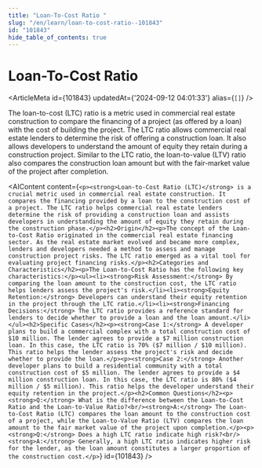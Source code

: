 ```yaml
---
title: "Loan-To-Cost Ratio "
slug: "/en/learn/loan-to-cost-ratio--101843"
id: "101843"
hide_table_of_contents: true
---
```



# Loan-To-Cost Ratio 

<ArticleMeta id={101843} updatedAt={'2024-09-12 04:01:33'} alias={`[]`} />
<div className='border-solid border-b border-t-0 my-4 border-[var(--ifm-color-gray-300)]' />

The loan-to-cost (LTC) ratio is a metric used in commercial real estate construction to compare the financing of a project (as offered by a loan) with the cost of building the project. The LTC ratio allows commercial real estate lenders to determine the risk of offering a construction loan. It also allows developers to understand the amount of equity they retain during a construction project. Similar to the LTC ratio, the loan-to-value (LTV) ratio also compares the construction loan amount but with the fair-market value of the project after completion.

<AIContent content={`<p><strong>Loan-to-Cost Ratio (LTC)</strong> is a crucial metric used in commercial real estate construction. It compares the financing provided by a loan to the construction cost of a project. The LTC ratio helps commercial real estate lenders determine the risk of providing a construction loan and assists developers in understanding the amount of equity they retain during the construction phase.</p><h2>Origin</h2><p>The concept of the Loan-to-Cost Ratio originated in the commercial real estate financing sector. As the real estate market evolved and became more complex, lenders and developers needed a method to assess and manage construction project risks. The LTC ratio emerged as a vital tool for evaluating project financing risks.</p><h2>Categories and Characteristics</h2><p>The Loan-to-Cost Ratio has the following key characteristics:</p><ul><li><strong>Risk Assessment:</strong> By comparing the loan amount to the construction cost, the LTC ratio helps lenders assess the project's risk.</li><li><strong>Equity Retention:</strong> Developers can understand their equity retention in the project through the LTC ratio.</li><li><strong>Financing Decisions:</strong> The LTC ratio provides a reference standard for lenders to decide whether to provide a loan and the loan amount.</li></ul><h2>Specific Cases</h2><p><strong>Case 1:</strong> A developer plans to build a commercial complex with a total construction cost of $10 million. The lender agrees to provide a $7 million construction loan. In this case, the LTC ratio is 70% ($7 million / $10 million). This ratio helps the lender assess the project's risk and decide whether to provide the loan.</p><p><strong>Case 2:</strong> Another developer plans to build a residential community with a total construction cost of $5 million. The lender agrees to provide a $4 million construction loan. In this case, the LTC ratio is 80% ($4 million / $5 million). This ratio helps the developer understand their equity retention in the project.</p><h2>Common Questions</h2><p><strong>Q:</strong> What is the difference between the Loan-to-Cost Ratio and the Loan-to-Value Ratio?<br/><strong>A:</strong> The Loan-to-Cost Ratio (LTC) compares the loan amount to the construction cost of a project, while the Loan-to-Value Ratio (LTV) compares the loan amount to the fair market value of the project upon completion.</p><p><strong>Q:</strong> Does a high LTC ratio indicate high risk?<br/><strong>A:</strong> Generally, a high LTC ratio indicates higher risk for the lender, as the loan amount constitutes a larger proportion of the construction cost.</p>`} id={101843} />
